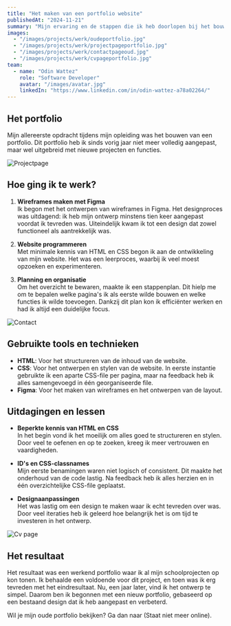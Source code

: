 ```yaml
---
title: "Het maken van een portfolio website"
publishedAt: "2024-11-21"
summary: "Mijn ervaring en de stappen die ik heb doorlopen bij het bouwen van mijn eerste portfolio website."
images:
  - "/images/projects/werk/oudeportfolio.jpg"
  - "/images/projects/werk/projectpageportfolio.jpg"
  - "/images/projects/werk/contactpageoud.jpg"
  - "/images/projects/werk/cvpageportfolio.jpg"
team:
  - name: "Odin Wattez"
    role: "Software Developer"
    avatar: "/images/avatar.jpg"
    linkedIn: "https://www.linkedin.com/in/odin-wattez-a78a02264/"
---
```


## Het portfolio

Mijn allereerste opdracht tijdens mijn opleiding was het bouwen van een portfolio. Dit portfolio heb ik sinds vorig jaar niet meer volledig aangepast, maar wel uitgebreid met nieuwe projecten en functies.

![Projectpage](/images/projects/werk/projectpageportfolio.jpg)

## Hoe ging ik te werk?

1. **Wireframes maken met Figma**  
   Ik begon met het ontwerpen van wireframes in Figma. Het designproces was uitdagend: ik heb mijn ontwerp minstens tien keer aangepast voordat ik tevreden was. Uiteindelijk kwam ik tot een design dat zowel functioneel als aantrekkelijk was.  

2. **Website programmeren**  
   Met minimale kennis van HTML en CSS begon ik aan de ontwikkeling van mijn website. Het was een leerproces, waarbij ik veel moest opzoeken en experimenteren.  

3. **Planning en organisatie**  
   Om het overzicht te bewaren, maakte ik een stappenplan. Dit hielp me om te bepalen welke pagina's ik als eerste wilde bouwen en welke functies ik wilde toevoegen. Dankzij dit plan kon ik efficiënter werken en had ik altijd een duidelijke focus.  

![Contact](/images/projects/werk/contactpageoud.jpg)

## Gebruikte tools en technieken

- **HTML**: Voor het structureren van de inhoud van de website.  
- **CSS**: Voor het ontwerpen en stylen van de website. In eerste instantie gebruikte ik een aparte CSS-file per pagina, maar na feedback heb ik alles samengevoegd in één georganiseerde file.  
- **Figma**: Voor het maken van wireframes en het ontwerpen van de layout.  

## Uitdagingen en lessen

- **Beperkte kennis van HTML en CSS**  
  In het begin vond ik het moeilijk om alles goed te structureren en stylen. Door veel te oefenen en op te zoeken, kreeg ik meer vertrouwen en vaardigheden.  

- **ID's en CSS-classnames**  
  Mijn eerste benamingen waren niet logisch of consistent. Dit maakte het onderhoud van de code lastig. Na feedback heb ik alles herzien en in één overzichtelijke CSS-file geplaatst.  

- **Designaanpassingen**  
  Het was lastig om een design te maken waar ik echt tevreden over was. Door veel iteraties heb ik geleerd hoe belangrijk het is om tijd te investeren in het ontwerp.

![Cv page](/images/projects/werk/cvpageportfolio.jpg)

## Het resultaat

Het resultaat was een werkend portfolio waar ik al mijn schoolprojecten op kon tonen. Ik behaalde een voldoende voor dit project, en toen was ik erg tevreden met het eindresultaat. Nu, een jaar later, vind ik het ontwerp te simpel. Daarom ben ik begonnen met een nieuw portfolio, gebaseerd op een bestaand design dat ik heb aangepast en verbeterd.  

Wil je mijn oude portfolio bekijken? Ga dan naar (Staat niet meer online).
